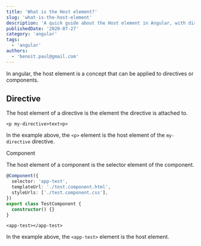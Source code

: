 ```yaml
---
title: 'What is the Host element?'
slug: 'what-is-the-host-element'
description: 'A quick guide about the Host element in Angular, with directive and component examples. '
publishedDate: '2020-07-27'
category: 'angular'
tags:
  - 'angular'
authors:
  - 'benoit.paul@gmail.com'
---
```


In angular, the host element is a concept that can be applied to directives or components.

## Directive

The host element of a directive is the element the directive is attached to.

```markup
<p my-directive>text<p>
```

In the example above, the `<p>` element is the host element of the `my-directive` directive.

Component

The host element of a component is the selector element of the component.

```typescript
@Component({
  selector: 'app-test',
  templateUrl: './test.component.html',
  styleUrls: ['./test.component.css'],
})
export class TestComponent {
  constructor() {}
}
```

```markup
<app-test></app-test>
```

In the example above, the `<app-test>` element is the host element.
